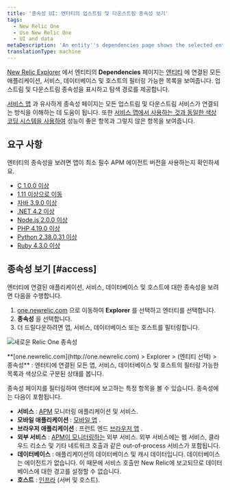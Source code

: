 ```yaml
---
title: '종속성 UI: 엔터티의 업스트림 및 다운스트림 종속성 보기'
tags:
  - New Relic One
  - Use New Relic One
  - UI and data
metaDescription: 'An entity''s dependencies page shows the selected entity''s upstream and downstream dependencies for apps, services, databases, and hosts.'
translationType: machine
---
```



[New Relic Explorer](/docs/new-relic-one/use-new-relic-one/ui-data/new-relic-one-entity-explorer-view-performance-across-apps-services-hosts) 에서 엔티티의 **Dependencies** 페이지는 [엔티티](/docs/new-relic-one/use-new-relic-one/core-concepts/what-entity-new-relic) 에 연결된 모든 애플리케이션, 서비스, 데이터베이스 및 호스트의 필터링 가능한 목록을 보여줍니다. 업스트림 및 다운스트림 종속성을 표시하고 탐색 경로를 제공합니다.

[서비스 맵](/docs/understand-dependencies/understand-system-dependencies/service-maps/service-maps-new-relic-one) 과 유사하게 종속성 페이지는 모든 업스트림 및 다운스트림 서비스가 연결되는 방식을 이해하는 데 도움이 됩니다. 또한 [서비스 맵에서 사용하는 것과 동일한 색상 코딩 시스템을 사용하여](/docs/understand-dependencies/understand-system-dependencies/service-maps/service-maps-new-relic-one#alerts) 성능이 좋은 항목과 그렇지 않은 항목을 보여줍니다.

## 요구 사항

엔터티의 종속성을 보려면 앱이 최소 필수 APM 에이전트 버전을 사용하는지 확인하세요.

* [C 1.0.0 이상](/docs/release-notes/agent-release-notes/c-sdk-release-notes)
* [1.11 이상으로 이동](/docs/release-notes/agent-release-notes/go-release-notes)
* [자바 3.9.0 이상](/docs/release-notes/agent-release-notes/java-release-notes)
* [.NET 4.2 이상](/docs/release-notes/agent-release-notes/net-release-notes)
* [Node.js 2.0.0 이상](/docs/release-notes/agent-release-notes/nodejs-release-notes)
* [PHP 4.19.0 이상](/docs/release-notes/agent-release-notes/php-release-notes)
* [Python 2.38.0.31 이상](/docs/release-notes/agent-release-notes/python-release-notes)
* [Ruby 4.3.0 이상](/docs/release-notes/agent-release-notes/ruby-release-notes)

## 종속성 보기 [#access]

엔터티에 연결된 애플리케이션, 서비스, 데이터베이스 및 호스트에 대한 종속성을 보려면 다음을 수행합니다.

1. [one.newrelic.com](http://one.newrelic.com) 으로 이동하여 **Explorer** 를 선택하고 엔터티를 선택합니다.
2. **종속성** 을 선택합니다.
3. 더 드릴다운하려면 앱, 서비스, 데이터베이스 또는 호스트를 필터링합니다.

<img
  title="NR1_dependencies.png"
  alt="새로운 Relic One 종속성"
  src={newRelicOneDependenciesUi}
/>

<figcaption>
  **[one.newrelic.com](http://one.newrelic.com) > Explorer > (엔티티 선택) > 종속성** : 엔터티에 연결된 모든 앱, 서비스, 데이터베이스 및 호스트의 필터링 가능한 목록과 색상으로 구분된 상태를 봅니다.
</figcaption>

종속성 페이지를 필터링하여 엔터티에 보고하는 특정 항목을 볼 수 있습니다. 종속성에는 다음이 포함됩니다.

* **서비스** : [APM](/docs/apm) 모니터링 애플리케이션 및 서비스.
* **모바일 애플리케이션** : [모바일 앱](/docs/mobile-monitoring) .
* **브라우저 애플리케이션** : 프런트 엔드 [브라우저 앱](/docs/browser) .
* **외부 서비스** : [APM이 모니터링하는](/docs/apm/applications-menu/monitoring/external-services-page) 외부 서비스. 외부 서비스에는 웹 서비스, 클라우드 리소스 및 기타 네트워크 호출과 같은 out-of-process 서비스가 포함됩니다.
* **데이터베이스** : 애플리케이션의 데이터베이스 및 캐시 데이터입니다. 데이터베이스는 에이전트가 없습니다. 이 때문에 서비스 호출만 New Relic에 보고되므로 데이터베이스에 대한 경고를 설정할 수 없습니다.
* **호스트** : [인프라](/docs/infrastructure) (서버 및 호스트).
